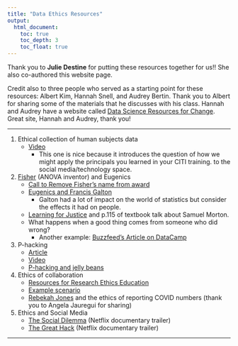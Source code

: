 ```yaml
---
title: "Data Ethics Resources"
output:
  html_document:
    toc: true
    toc_depth: 3
    toc_float: true
---
```


Thank you to **Julie Destine** for putting these resources together for us!! She also co-authored this website page. 

Credit also to three people who served as a starting point for these resources: Albert Kim, Hannah Snell, and Audrey Bertin. Thank you to Albert for sharing some of the materials that he discusses with his class. Hannah and Audrey have a website called [Data Science Resources for Change](https://hmsnell.github.io/DataSci-ResourcesForChange/). Great site, Hannah and Audrey, thank you!

***

  1. Ethical collection of human subjects data
      - [Video](https://www.youtube.com/watch?v=CzNANZnoiRs)
        - This one is nice because it introduces the question of how we might apply the principals you learned in your CITI training. to the social media/technology space.  
  2. [Fisher](https://en.wikipedia.org/wiki/Ronald_Fisher#Eugenics) (ANOVA inventor) and Eugenics 
      - [Call to Remove Fisher's name from award](https://twitter.com/daniela_witten/status/1268392721275744256?s=09)
      - [Eugenics and Francis Galton](https://www.youtube.com/watch?v=JeCKftkNKJ0)
        - Galton had a lot of impact on the world of statistics but consider the effects it had on people.
      - [Learning for Justice](https://www.learningforjustice.org/magazine/how-samuel-morton-got-it-wrong) and p.115 of textbook talk about Samuel Morton.
      - What happens when a good thing comes from someone who did wrong? 
        - Another example: [Buzzfeed's Article on DataCamp](https://www.buzzfeednews.com/article/daveyalba/datacamp-sexual-harassment-metoo-tech-startup)
  3. P-hacking  
      - [Article](https://www.wired.com/story/were-all-p-hacking-now/)
      - [Video](https://www.youtube.com/watch?v=Gx0fAjNHb1M)
      - [P-hacking and jelly beans](https://xkcd.com/882/)
  4. Ethics of collaboration  
      - [Resources for Research Ethics Education](http://research-ethics.org/topics/research-misconduct/#summary)
      - [Example scenario](https://statmodeling.stat.columbia.edu/2017/11/11/student-bosses-want-p-hack-dont-even-know/) 
      - [Rebekah Jones](https://statmodeling.stat.columbia.edu/2017/11/11/student-bosses-want-p-hack-dont-even-know/) and the ethics of reporting COVID numbers (thank you to Angela Jauregui for sharing)
  5. Ethics and Social Media 
      - [The Social Dilemma](https://www.youtube.com/watch?v=uaaC57tcci0) (Netflix documentary trailer)
      - [The Great Hack](https://www.youtube.com/watch?v=iX8GxLP1FHo) (Netflix documentary trailer)
 
***

